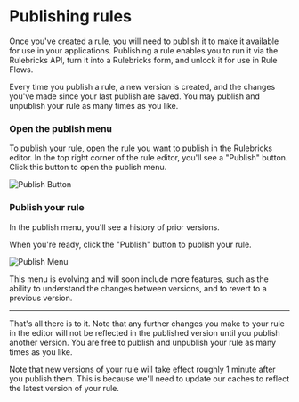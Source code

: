 # Publishing rules

Once you've created a rule, you will need to publish it to make it available for use in your applications. Publishing a rule enables you to run it via the Rulebricks API, turn it into a Rulebricks form, and unlock it for use in Rule Flows.

Every time you publish a rule, a new version is created, and the changes you've made since your last publish are saved. You may publish and unpublish your rule as many times as you like.


<Steps>

### Open the publish menu

To publish your rule, open the rule you want to publish in the Rulebricks editor. In the top right corner of the rule editor, you'll see a "Publish" button. Click this button to open the publish menu.

![Publish Button](https://d1zic6dm9txw4h.cloudfront.net/rulebricks-docs-assets/static/images/managing-rules/publishing-rules-1.png)

### Publish your rule

In the publish menu, you'll see a history of prior versions.

When you're ready, click the "Publish" button to publish your rule.

![Publish Menu](https://d1zic6dm9txw4h.cloudfront.net/rulebricks-docs-assets/static/images/managing-rules/publishing-rules-2.png)

<Callout type="info" emoji="">
  This menu is evolving and will soon include more features, such as the ability
  to understand the changes between versions, and to revert to a previous
  version.
</Callout>

</Steps>

---

That's all there is to it. Note that any further changes you make to your rule in the editor will not be reflected in the published version until you publish another version. You are free to publish and unpublish your rule as many times as you like.

<Callout emoji="">
  Note that new versions of your rule will take effect roughly 1 minute after
  you publish them. This is because we'll need to update our caches to reflect
  the latest version of your rule.
</Callout>
